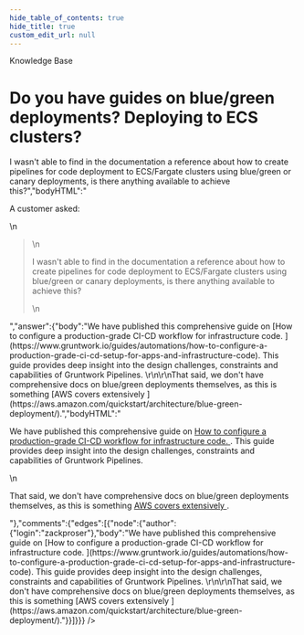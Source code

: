 ```yaml
---
hide_table_of_contents: true
hide_title: true
custom_edit_url: null
---
```



<CenterLayout>
<span class="title">Knowledge Base</span>
<h1>Do you have guides on blue/green deployments? Deploying to ECS clusters?</h1>
<GitHub json={{"id":"D_kwDOF8slf84AOB1u","number":59,"author":{"login":"zackproser"},"title":"Do you have guides on blue/green deployments? Deploying to ECS clusters?","body":"A customer asked: \r\n> I wasn't able to find in the documentation a reference about how to create pipelines for code deployment to ECS/Fargate clusters using blue/green or canary deployments, is there anything available to achieve this?","bodyHTML":"<p dir=\"auto\">A customer asked:</p>\n<blockquote>\n<p dir=\"auto\">I wasn't able to find in the documentation a reference about how to create pipelines for code deployment to ECS/Fargate clusters using blue/green or canary deployments, is there anything available to achieve this?</p>\n</blockquote>","answer":{"body":"We have published this comprehensive guide on [How to configure a production-grade CI-CD workflow for infrastructure code. ](https://www.gruntwork.io/guides/automations/how-to-configure-a-production-grade-ci-cd-setup-for-apps-and-infrastructure-code). This guide provides deep insight into the design challenges, constraints and capabilities of Gruntwork Pipelines. \r\n\r\nThat said, we don't have comprehensive docs on blue/green deployments themselves, as this is something [AWS covers extensively ](https://aws.amazon.com/quickstart/architecture/blue-green-deployment/).","bodyHTML":"<p dir=\"auto\">We have published this comprehensive guide on <a href=\"https://www.gruntwork.io/guides/automations/how-to-configure-a-production-grade-ci-cd-setup-for-apps-and-infrastructure-code\" rel=\"nofollow\">How to configure a production-grade CI-CD workflow for infrastructure code. </a>. This guide provides deep insight into the design challenges, constraints and capabilities of Gruntwork Pipelines.</p>\n<p dir=\"auto\">That said, we don't have comprehensive docs on blue/green deployments themselves, as this is something <a href=\"https://aws.amazon.com/quickstart/architecture/blue-green-deployment/\" rel=\"nofollow\">AWS covers extensively </a>.</p>"},"comments":{"edges":[{"node":{"author":{"login":"zackproser"},"body":"We have published this comprehensive guide on [How to configure a production-grade CI-CD workflow for infrastructure code. ](https://www.gruntwork.io/guides/automations/how-to-configure-a-production-grade-ci-cd-setup-for-apps-and-infrastructure-code). This guide provides deep insight into the design challenges, constraints and capabilities of Gruntwork Pipelines. \r\n\r\nThat said, we don't have comprehensive docs on blue/green deployments themselves, as this is something [AWS covers extensively ](https://aws.amazon.com/quickstart/architecture/blue-green-deployment/)."}}]}}} />

</CenterLayout>
  

<!-- ##DOCS-SOURCER-START
{
  "sourcePlugin": "github-discussions",
  "hash": "da5829c11fe6e7835c09cf868516c80e"
}
##DOCS-SOURCER-END -->
